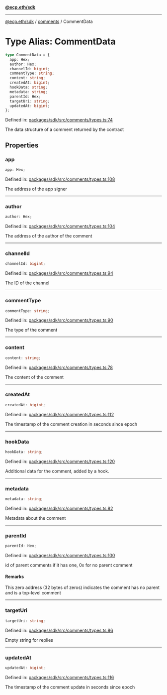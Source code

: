 [**@ecp.eth/sdk**](../../index.mdx)

***

[@ecp.eth/sdk](/sdk-reference/index.mdx) / [comments](/sdk-reference/comments/index.mdx) / CommentData

# Type Alias: CommentData

```ts
type CommentData = {
  app: Hex;
  author: Hex;
  channelId: bigint;
  commentType: string;
  content: string;
  createdAt: bigint;
  hookData: string;
  metadata: string;
  parentId: Hex;
  targetUri: string;
  updatedAt: bigint;
};
```

Defined in: [packages/sdk/src/comments/types.ts:74](https://github.com/ecp-eth/comments-monorepo/blob/main/packages/sdk/src/comments/types.ts#L74)

The data structure of a comment returned by the contract

## Properties

### app

```ts
app: Hex;
```

Defined in: [packages/sdk/src/comments/types.ts:108](https://github.com/ecp-eth/comments-monorepo/blob/main/packages/sdk/src/comments/types.ts#L108)

The address of the app signer

***

### author

```ts
author: Hex;
```

Defined in: [packages/sdk/src/comments/types.ts:104](https://github.com/ecp-eth/comments-monorepo/blob/main/packages/sdk/src/comments/types.ts#L104)

The address of the author of the comment

***

### channelId

```ts
channelId: bigint;
```

Defined in: [packages/sdk/src/comments/types.ts:94](https://github.com/ecp-eth/comments-monorepo/blob/main/packages/sdk/src/comments/types.ts#L94)

The ID of the channel

***

### commentType

```ts
commentType: string;
```

Defined in: [packages/sdk/src/comments/types.ts:90](https://github.com/ecp-eth/comments-monorepo/blob/main/packages/sdk/src/comments/types.ts#L90)

The type of the comment

***

### content

```ts
content: string;
```

Defined in: [packages/sdk/src/comments/types.ts:78](https://github.com/ecp-eth/comments-monorepo/blob/main/packages/sdk/src/comments/types.ts#L78)

The content of the comment

***

### createdAt

```ts
createdAt: bigint;
```

Defined in: [packages/sdk/src/comments/types.ts:112](https://github.com/ecp-eth/comments-monorepo/blob/main/packages/sdk/src/comments/types.ts#L112)

The timestamp of the comment creation in seconds since epoch

***

### hookData

```ts
hookData: string;
```

Defined in: [packages/sdk/src/comments/types.ts:120](https://github.com/ecp-eth/comments-monorepo/blob/main/packages/sdk/src/comments/types.ts#L120)

Additional data for the comment, added by a hook.

***

### metadata

```ts
metadata: string;
```

Defined in: [packages/sdk/src/comments/types.ts:82](https://github.com/ecp-eth/comments-monorepo/blob/main/packages/sdk/src/comments/types.ts#L82)

Metadata about the comment

***

### parentId

```ts
parentId: Hex;
```

Defined in: [packages/sdk/src/comments/types.ts:100](https://github.com/ecp-eth/comments-monorepo/blob/main/packages/sdk/src/comments/types.ts#L100)

id of parent comments if it has one, 0x for no parent comment

#### Remarks

This zero address (32 bytes of zeros) indicates the comment has no parent and is a top-level comment

***

### targetUri

```ts
targetUri: string;
```

Defined in: [packages/sdk/src/comments/types.ts:86](https://github.com/ecp-eth/comments-monorepo/blob/main/packages/sdk/src/comments/types.ts#L86)

Empty string for replies

***

### updatedAt

```ts
updatedAt: bigint;
```

Defined in: [packages/sdk/src/comments/types.ts:116](https://github.com/ecp-eth/comments-monorepo/blob/main/packages/sdk/src/comments/types.ts#L116)

The timestamp of the comment update in seconds since epoch

